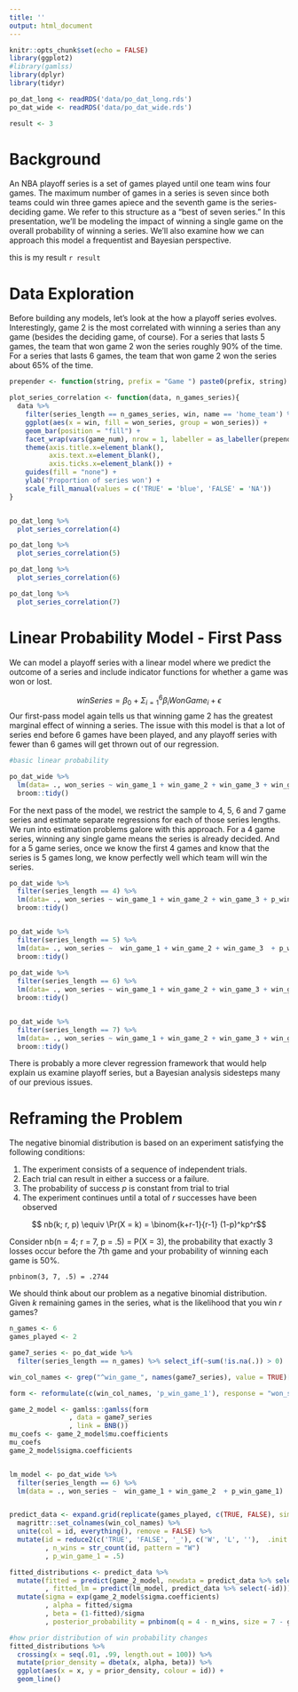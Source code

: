 ```yaml
---
title: ''
output: html_document
---
```


```r
knitr::opts_chunk$set(echo = FALSE)
library(ggplot2)
#library(gamlss)
library(dplyr)
library(tidyr)

po_dat_long <- readRDS('data/po_dat_long.rds')
po_dat_wide <- readRDS('data/po_dat_wide.rds')

result <- 3

```

# Background

An NBA playoff series is a set of games played until one team wins four games. The maximum number of games in a series is seven since both teams could win three games apiece and the seventh game is the series-deciding game. We refer to this structure as a "best of seven series." In this presentation, we'll be modeling the impact of winning a single game on the overall probability of winning a series. We'll also examine how we can approach this model a frequentist and Bayesian perspective.

this is my result `r result`

# Data Exploration

Before building any models, let's look at the how a playoff series evolves. Interestingly, game 2 is the most correlated with winning a series than any game (besides the deciding game, of course). For a series that lasts 5 games, the team that won game 2 won the series roughly 90% of the time. For a series that lasts 6 games, the team that won game 2 won the series about 65% of the time. 

```r
prepender <- function(string, prefix = "Game ") paste0(prefix, string)

plot_series_correlation <- function(data, n_games_series){
  data %>%
    filter(series_length == n_games_series, win, name == 'home_team') %>%
    ggplot(aes(x = win, fill = won_series, group = won_series)) +
    geom_bar(position = "fill") +
    facet_wrap(vars(game_num), nrow = 1, labeller = as_labeller(prepender)) +
    theme(axis.title.x=element_blank(),
          axis.text.x=element_blank(),
          axis.ticks.x=element_blank()) +
    guides(fill = "none") +
    ylab('Proportion of series won') +
    scale_fill_manual(values = c('TRUE' = 'blue', 'FALSE' = 'NA'))
}


po_dat_long %>%
  plot_series_correlation(4)

po_dat_long %>%
  plot_series_correlation(5)

po_dat_long %>%
  plot_series_correlation(6)

po_dat_long %>%
  plot_series_correlation(7)

```
# Linear Probability Model - First Pass

We can model a playoff series with a linear model where we predict the outcome of a series and include indicator functions for whether a game was won or lost.

$$winSeries = \beta_0 + \Sigma_{i=1}^6 \beta_iWonGame_i + \epsilon  $$
Our first-pass model again tells us that winning game 2 has the greatest marginal effect of winning a series. The issue with this model is that a lot of series end before 6 games have been played, and any playoff series with fewer than 6 games will get thrown out of our regression.

```r
#basic linear probability

po_dat_wide %>%
  lm(data= ., won_series ~ win_game_1 + win_game_2 + win_game_3 + win_game_4 + win_game_5 + win_game_6) %>%
  broom::tidy() 
```

For the next pass of the model, we restrict the sample to 4, 5, 6 and 7 game series and estimate separate regressions for each of those series lengths. We run into estimation problems galore with this approach. For a 4 game series, winning any single game means the series is already decided. And for a 5 game series, once we know the first 4 games and know that the series is 5 games long, we know perfectly well which team will win the series.

```r
po_dat_wide %>%
  filter(series_length == 4) %>%
  lm(data= ., won_series ~ win_game_1 + win_game_2 + win_game_3 + p_win_game_1) %>%
  broom::tidy() 


po_dat_wide %>%
  filter(series_length == 5) %>%
  lm(data= ., won_series ~  win_game_1 + win_game_2 + win_game_3  + p_win_game_1) %>%
  broom::tidy() 
  
po_dat_wide %>%
  filter(series_length == 6) %>%
  lm(data= ., won_series ~ win_game_1 + win_game_2 + win_game_3 + win_game_4 + p_win_game_1) %>%
  broom::tidy() 


po_dat_wide %>%
  filter(series_length == 7) %>%
  lm(data= ., won_series ~ win_game_1 + win_game_2 + win_game_3 + win_game_4 + win_game_5  + p_win_game_1) %>%
  broom::tidy() 
```

There is probably a more clever regression framework that would help explain us examine playoff series, but a Bayesian analysis sidesteps many of our previous issues.


# Reframing the Problem

The negative binomial distribution is based on an experiment satisfying the following conditions:

1. The experiment consists of a sequence of independent trials.
2. Each trial can result in either a success or a failure.
3. The probability of success $p$ is constant from trial to trial
4. The experiment continues until a total of $r$ successes have been observed

$$    nb(k; r, p) \equiv \Pr(X = k) = \binom{k+r-1}{r-1} (1-p)^kp^r$$

Consider nb(n = 4; r = 7, p = .5) = P(X = 3), the probability that exactly 3 losses occur before the 7th game and your probability of winning each game is 50%.

`pnbinom(3, 7, .5) = .2744 `

We should think about our problem as a negative binomial distribution. Given $k$ remaining games in the series, what is the likelihood that you win $r$ games? 

```r

n_games <- 6
games_played <- 2

game7_series <- po_dat_wide %>%
  filter(series_length == n_games) %>% select_if(~sum(!is.na(.)) > 0)

win_col_names <- grep("^win_game_", names(game7_series), value = TRUE)[1:games_played]

form <- reformulate(c(win_col_names, 'p_win_game_1'), response = "won_series")

game_2_model <- gamlss::gamlss(form
               , data = game7_series
               , link = BNB())
mu_coefs <- game_2_model$mu.coefficients
mu_coefs
game_2_model$sigma.coefficients


lm_model <- po_dat_wide %>%
  filter(series_length == 6) %>%
  lm(data = ., won_series ~  win_game_1 + win_game_2  + p_win_game_1) 


predict_data <- expand.grid(replicate(games_played, c(TRUE, FALSE), simplify = FALSE)) %>%
  magrittr::set_colnames(win_col_names) %>%
  unite(col = id, everything(), remove = FALSE) %>%
  mutate(id = reduce2(c('TRUE', 'FALSE', '_'), c('W', 'L', ''),  .init = id, str_replace_all)
         , n_wins = str_count(id, pattern = "W")
         , p_win_game_1 = .5)

fitted_distributions <- predict_data %>%
  mutate(fitted = predict(game_2_model, newdata = predict_data %>% select(-id, -n_wins))
         , fitted_lm = predict(lm_model, predict_data %>% select(-id))) %>%
  mutate(sigma = exp(game_2_model$sigma.coefficients)
         , alpha = fitted/sigma
         , beta = (1-fitted)/sigma
         , posterior_probability = pnbinom(q = 4 - n_wins, size = 7 - games_played, prob = fitted) ) 

#how prior distribution of win probability changes
fitted_distributions %>%
  crossing(x = seq(.01, .99, length.out = 100)) %>%
  mutate(prior_density = dbeta(x, alpha, beta)) %>%
  ggplot(aes(x = x, y = prior_density, colour = id)) +
  geom_line()

```
